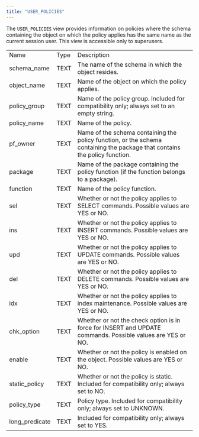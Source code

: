 ```yaml
---
title: "USER_POLICIES"
---
```


<div id="user_policies" class="registered_link"></div>

The `USER_POLICIES` view provides information on policies where the schema containing the object on which the policy applies has the same name as the current session user. This view is accessible only to superusers.

|                |      |                                                                                                                            |
| -------------- | ---- | -------------------------------------------------------------------------------------------------------------------------- |
| Name           | Type | Description                                                                                                                |
| schema_name    | TEXT | The name of the schema in which the object resides.                                                                        |
| object_name    | TEXT | Name of the object on which the policy applies.                                                                            |
| policy_group   | TEXT | Name of the policy group. Included for compatibility only; always set to an empty string.                                  |
| policy_name    | TEXT | Name of the policy.                                                                                                        |
| pf_owner       | TEXT | Name of the schema containing the policy function, or the schema containing the package that contains the policy function. |
| package        | TEXT | Name of the package containing the policy function (if the function belongs to a package).                                 |
| function       | TEXT | Name of the policy function.                                                                                               |
| sel            | TEXT | Whether or not the policy applies to SELECT commands. Possible values are YES or NO.                                       |
| ins            | TEXT | Whether or not the policy applies to INSERT commands. Possible values are YES or NO.                                       |
| upd            | TEXT | Whether or not the policy applies to UPDATE commands. Possible values are YES or NO.                                       |
| del            | TEXT | Whether or not the policy applies to DELETE commands. Possible values are YES or NO.                                       |
| idx            | TEXT | Whether or not the policy applies to index maintenance. Possible values are YES or NO.                                     |
| chk_option     | TEXT | Whether or not the check option is in force for INSERT and UPDATE commands. Possible values are YES or NO.                 |
| enable         | TEXT | Whether or not the policy is enabled on the object. Possible values are YES or NO.                                         |
| static_policy  | TEXT | Whether or not the policy is static. Included for compatibility only; always set to NO.                                    |
| policy_type    | TEXT | Policy type. Included for compatibility only; always set to UNKNOWN.                                                       |
| long_predicate | TEXT | Included for compatibility only; always set to YES.                                                                        |
